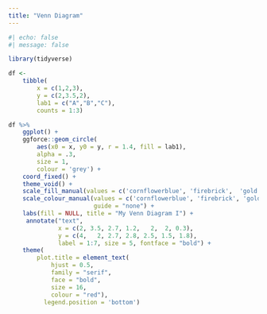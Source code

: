 ```yaml
---
title: "Venn Diagram"
---
```


```r
#| echo: false
#| message: false

library(tidyverse)
```

```r
df <- 
    tibble(
        x = c(1,2,3), 
        y = c(2,3.5,2), 
        lab1 = c("A","B","C"), 
        counts = 1:3)

df %>% 
    ggplot() +
    ggforce::geom_circle(
        aes(x0 = x, y0 = y, r = 1.4, fill = lab1), 
        alpha = .3, 
        size = 1, 
        colour = 'grey') +
    coord_fixed() +
    theme_void() +
    scale_fill_manual(values = c('cornflowerblue', 'firebrick',  'gold')) +
    scale_colour_manual(values = c('cornflowerblue', 'firebrick', 'gold'), 
                        guide = "none") +
    labs(fill = NULL, title = "My Venn Diagram I") + 
     annotate("text", 
              x = c(2, 3.5, 2.7, 1.2,   2,  2, 0.3), 
              y = c(4,   2, 2.7, 2.8, 2.5, 1.5, 1.8), 
              label = 1:7, size = 5, fontface = "bold") +
    theme(
        plot.title = element_text(
            hjust = 0.5, 
            family = "serif", 
            face = "bold", 
            size = 16, 
            colour = "red"),
          legend.position = 'bottom')
```
